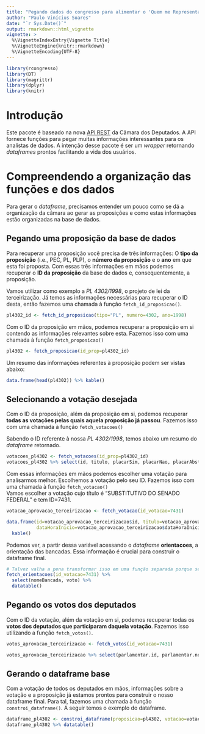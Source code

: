 ```yaml
---
title: "Pegando dados do congresso para alimentar o 'Quem me Representa?'"
author: "Paulo Vinícius Soares"
date: "`r Sys.Date()`"
output: rmarkdown::html_vignette
vignette: >
  %\VignetteIndexEntry{Vignette Title}
  %\VignetteEngine{knitr::rmarkdown}
  %\VignetteEncoding{UTF-8}
---
```


```r
library(rcongresso)
library(DT)
library(magrittr)
library(dplyr)
library(knitr)
```


# Introdução
Este pacote é baseado na nova [API REST](https://dadosabertos.camara.leg.br/swagger/api.html) da Câmara dos Deputados. A API fornece funções para pegar muitas informações interessantes para os analistas de dados. A intenção desse pacote é ser um *wrapper* retornando *dataframes* prontos facilitando a vida dos usuários.

# Compreendendo a organização das funções e dos dados
Para gerar o *dataframe*, precisamos entender um pouco como se dá a organização da câmara ao gerar as proposições e como estas informações estão organizadas na base de dados.

## Pegando uma proposição da base de dados
Para recuperar uma proposição você precisa de três informações: O **tipo da proposição** (i.e., PEC, PL, PLP), o **número da proposição** e o **ano** em que esta foi proposta. Com essas três informações em mãos podemos recuperar o **ID da proposição** da base de dados e, consequentemente, a proposição.    

Vamos utilizar como exemplo a *PL 4302/1998*, o projeto de lei da terceirização. Já temos as informações necessárias para recuperar o ID desta, então fazemos uma chamada à função `fetch_id_proposicao()`.

```r
pl4302_id <- fetch_id_proposicao(tipo="PL", numero=4302, ano=1998)
```

Com o ID da proposição em mãos, podemos recuperar a proposição em si contendo as informações relevantes sobre esta. Fazemos isso com uma chamada à função `fetch_proposicao()`
```r
pl4302 <- fetch_proposicao(id_prop=pl4302_id)
```

Um resumo das informações referentes à proposição podem ser vistas abaixo:
```r
data.frame(head(pl4302)) %>% kable()
```

## Selecionando a votação desejada

Com o ID da proposição, além da proposição em si, podemos recuperar **todas as votações pelas quais aquela proposição já passou**. Fazemos isso com uma chamada à função `fetch_votacoes()`   

Sabendo o ID referente à nossa *PL 4302/1998*, temos abaixo um resumo do *dataframe* retornado.

```r
votacoes_pl4302 <- fetch_votacoes(id_prop=pl4302_id)
votacoes_pl4302 %>% select(id, titulo, placarSim, placarNao, placarAbstencao) %>% kable()
```

Com essas informações em mãos podemos escolher uma votação para analisarmos melhor. Escolhemos a votação pelo seu ID. Fazemos isso com uma chamada à função `fetch_votacao()`  
Vamos escolher a votação cujo título é "SUBSTITUTIVO DO SENADO FEDERAL" e tem ID=7431.

```r
votacao_aprovacao_terceirizacao <- fetch_votacao(id_votacao=7431)

data.frame(id=votacao_aprovacao_terceirizacao$id, titulo=votacao_aprovacao_terceirizacao$titulo, 
           dataHoraInicio=votacao_aprovacao_terceirizacao$dataHoraInicio, dataHoraFim=votacao_aprovacao_terceirizacao$dataHoraFim) %>%
  kable()
```

Podemos ver, a partir dessa variável acessando o *dataframe* **orientacoes**, a orientação das bancadas. Essa informação é crucial para construir o dataframe final.

```r
# Talvez valha a pena transformar isso em uma função separada porque sempre acessamos esse Dataframe.
fetch_orientacoes(id_votacao=7431) %>% 
  select(nomeBancada, voto) %>% 
  datatable()
```

## Pegando os votos dos deputados

Com o ID da votação, além da votação em si, podemos recuperar todas os **votos dos deputados que participaram daquela votação**. Fazemos isso utilizando a função `fetch_votos()`.

```r
votos_aprovacao_terceirizacao <- fetch_votos(id_votacao=7431)

votos_aprovacao_terceirizacao %>% select(parlamentar.id, parlamentar.nome, parlamentar.siglaPartido, voto) %>% datatable()
```

## Gerando o dataframe base

Com a votação de todos os deputados em mãos, informações sobre a votação e a proposição já estamos prontos para construir o nosso dataframe final. Para tal, fazemos uma chamada à função `constroi_dataframe()`. A seguir temos o exemplo do dataframe.

```r
dataframe_pl4302 <- constroi_dataframe(proposicao=pl4302, votacao=votacao_aprovacao_terceirizacao)
dataframe_pl4302 %>% datatable()
```







